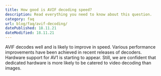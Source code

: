 ```yaml
---
title: How good is AVIF decoding speed?
description: Read everything you need to know about this question.
category: faq
url: blog/faq/avif-decoding/
datePublished: 18.11.21
dateModified: 18.11.21
---
```


AVIF decodes well and is likely to improve in speed. Various performance improvements have been achieved in recent releases of decoders. Hardware support for AV1 is starting to appear. Still, we are confident that dedicated hardware is more likely to be catered to video decoding than images.
